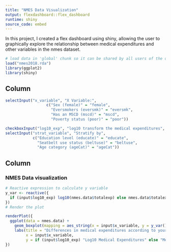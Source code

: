 ```yaml
---
title: "NMES Data Visualization"
output: flexdashboard::flex_dashboard
runtime: shiny
source_code: embed
---
```


In this project, I created a flex dashboard using shiny, allowing the user to graphically explore the relationship between medical expenditures and other variables in the nmes dataset. 

```r
# load data in 'global' chunk so it can be shared by all users of the dashboard
load("nmes2018.rda")
library(ggplot2)
library(shiny)

```

Column {.sidebar}
-----------------------------------------------------------------------


```r
selectInput("x_variable", "X Variable:",
                  c("Sex (female)" = "female",
                    "Eversmokers (eversmk)" = "eversmk",
                    "Has an MSCD (mscd)" = "mscd",
                    "Poverty status (poor)" = "poor"))

checkboxInput("log10_exp", "log10 transform the medical expenditures", TRUE)
selectInput("strat_variable", "Stratify by",
            c("Education level (educate)" = "educate",
              "Seatbelt use status (beltuse)" = "beltuse",
              "Age category (ageCat)" = "ageCat"))

```

Column
-----------------------------------------------------------------------

### NMES Data visualization

```r

# Reactive expression to calculate y variable
y_var <- reactive({
  if (input$log10_exp) log10(nmes.data$totalexp) else nmes.data$totalexp
})
# Render the plot

renderPlot({
  ggplot(data = nmes.data) +
    geom_boxplot(mapping = aes_string(x = input$x_variable, y = y_var(), color = input$strat_variable)) +
    labs(title = "Differences in medical expenditures according to your selected variables",
         x = input$x_variable,
         y = if (input$log10_exp) "Log10 Medical Expenditures" else "Medical Expenditures")
})

```

